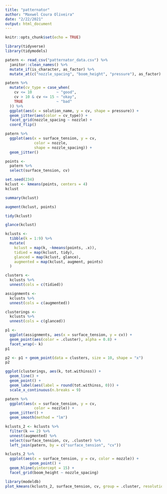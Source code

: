 ```yaml
---
title: "patternator"
author: "Maxwel Coura Oliveira"
date: "2/22/2021"
output: html_document
---
```


```r
knitr::opts_chunk$set(echo = TRUE)
```

```r
library(tidyverse)
library(tidymodels)
```

```r
patern <- read_csv("patternator_data.csv") %>% 
  janitor::clean_names() %>% 
  mutate_if(is_character, as_factor) %>% 
  mutate_at(c("nozzle_spacing", "boom_height", "pressure"), as_factor)
```

```r
patern %>% 
  mutate(cv_type = case_when(
    cv <= 10           ~ "good",
    cv > 10 & cv <= 15 ~ "okay",
    TRUE               ~ "bad"
  )) %>% 
  ggplot(aes(x = solution_name, y = cv, shape = pressure)) +
  geom_jitter(aes(color = cv_type)) +
  facet_grid(nozzle_spacing ~ nozzle) +
  coord_flip()
```

```r
patern %>% 
  ggplot(aes(x = surface_tension, y = cv, 
             color = nozzle,
             shape = nozzle_spacing)) +
  geom_jitter()
```

```r
points <- 
  patern %>% 
  select(surface_tension, cv)
```


```r
set.seed(234)
kclust <- kmeans(points, centers = 4)
kclust
```

```r
summary(kclust)
```

```r
augment(kclust, points)
```

```r
tidy(kclust)
```

```r
glance(kclust)
```

```r
kclusts <- 
  tibble(k = 1:9) %>%
  mutate(
    kclust = map(k, ~kmeans(points, .x)),
    tidied = map(kclust, tidy),
    glanced = map(kclust, glance),
    augmented = map(kclust, augment, points)
  )
```

```r
clusters <- 
  kclusts %>%
  unnest(cols = c(tidied))

assignments <- 
  kclusts %>% 
  unnest(cols = c(augmented))

clusterings <- 
  kclusts %>%
  unnest(cols = c(glanced))
```


```r
p1 <- 
  ggplot(assignments, aes(x = surface_tension, y = cv)) +
  geom_point(aes(color = .cluster), alpha = 0.8) + 
  facet_wrap(~ k)
p1
```

```r
p2 <- p1 + geom_point(data = clusters, size = 10, shape = "x")
p2
```

```r
ggplot(clusterings, aes(k, tot.withinss)) +
  geom_line() +
  geom_point() +
  geom_label(aes(label = round(tot.withinss, 0))) +
  scale_x_continuous(n.breaks = 9)
```

```r
patern %>% 
  ggplot(aes(x = surface_tension, y = cv, 
             color = nozzle)) +
  geom_jitter() +
  geom_smooth(method = "lm")
```



```r
kclusts_2 <- kclusts %>% 
  filter(k == 2) %>% 
  unnest(augmented) %>% 
  select(surface_tension, cv, .cluster) %>% 
  left_join(patern, by = c("surface_tension", "cv"))
```


```r
kclusts_2 %>% 
  ggplot(aes(x = surface_tension, y = cv, color = nozzle)) +
           geom_point() +
  geom_hline(yintercept = 15) +
  facet_grid(boom_height ~ nozzle_spacing)
```

```r
library(modeldb)
plot_kmeans(kclusts_2, surface_tension, cv, group = .cluster, resolution = 40) 
```


